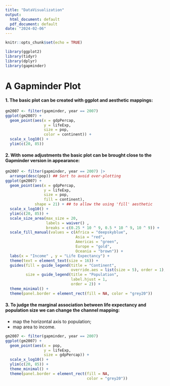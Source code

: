 ```yaml
---
title: "DataVisualization"
output:
  html_document: default
  pdf_document: default
date: "2024-02-06"
---
```


```r
knitr::opts_chunk$set(echo = TRUE)
```

```r
library(ggplot2)
library(tidyr)
library(dplyr)
library(gapminder)
```

# A Gapminder Plot

#### 1. The basic plot can be created with ggplot and aesthetic mappings:

```r
gm2007 <- filter(gapminder, year == 2007)
ggplot(gm2007) +
  geom_point(aes(x = gdpPercap,
                 y = lifeExp,
                 size = pop,
                 color = continent)) +
  scale_x_log10() +
  ylim(c(20, 85))
```

#### 2. With some adjustments the basic plot can be brought close to the Gapminder version in appearance:

```r
gm2007 <- filter(gapminder, year == 2007) |>
  arrange(desc(pop)) ## Sort to avoid over-plotting
ggplot(gm2007) +
  geom_point(aes(x = gdpPercap,
                 y = lifeExp,
                 size = pop,
                 fill = continent),
             shape = 21) + ## to allow the using 'fill' aesthetic
  scale_x_log10() +
  ylim(c(20, 85)) +
  scale_size_area(max_size = 20,
                  labels = waiver() ,
                  breaks = c(0.25 * 10 ^ 9, 0.5 * 10 ^ 9, 10 ^ 9)) +
  scale_fill_manual(values = c(Africa = "deepskyblue",
                               Asia = "red",
                               Americas = "green",
                               Europe = "gold",
                               Oceania = "brown")) +
  labs(x = "Income" , y = "Life Expectancy") +
  theme(text = element_text(size = 16)) +
  guides(fill = guide_legend(title = "Continent",
                             override.aes = list(size = 5), order = 1),
         size = guide_legend(title = "Population",
                             label.hjust = 1,
                             order = 2)) + 
  theme_minimal() + 
  theme(panel.border = element_rect(fill = NA, color = "grey20"))


```

#### 3. To judge the marginal association between life expectancy and population size we can change the channel mapping:

-   map the horizontal axis to population;
-   map area to income.

```r
gm2007 <- filter(gapminder, year == 2007)
ggplot(gm2007) +
  geom_point(aes(x = pop,
                 y = lifeExp,
                 size = gdpPercap)) +
  scale_x_log10() +
  ylim(c(20, 85)) +
  theme_minimal() +
  theme(panel.border = element_rect(fill = NA,
                                    color = "grey20"))

```
